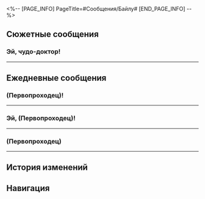 <%-- [PAGE_INFO]
PageTitle=#Сообщения/Байлу#
[END_PAGE_INFO] --%>
{{Сообщение Инфобокс
|id          = 1211
|Изображение = Персонаж Байлу Иконка.png
|Тип         = Персонаж
|Отправитель = Байлу
|ПодписьСоо  = Пейте больше тёплой воды и меньше злитесь
|Фракция     = Лофу Сяньчжоу
}}

==Сюжетные сообщения==
===Эй, чудо-доктор!===
{{Сообщения
|условие_получения = 
|текст =
:'''(Первопроходец):''' Эй, чудо-доктор!
:{Выбор} Есть посылка.
:'''(Первопроходец):''' Для Банься есть посылка, было бы здорово открыть вместе.
:'''Байлу:''' Хорошо! Встретимся в Приюте звёздных яликов!
:'''Байлу:''' Банься наверняка не будет возражать, если мы откроем её подарок.
}}
----

==Ежедневные сообщения==
===(Первопроходец)!===
{{Сообщения
|условие_получения = 
|текст=
:'''Байлу:''' (Первопроходец)!
:'''Байлу:''' Я сделала большое открытие!
:{Выбор} Поведайте, чудо-доктор.
:'''(Первопроходец):''' Поведайте, чудо-доктор.
:'''Байлу:''' В общем.
:'''Байлу:''' Шашлычок из ягодного фазана
:'''Байлу:''' вегетарианский!
:{Выбор} Ясно.
::'''(Первопроходец):''' Понятно, чудесное открытие.
::'''(Первопроходец):''' Но что это значит?
::'''Байлу:''' Это значит...
:{Выбор} Что это?
::'''(Первопроходец):''' Что такое шашлычок из ягодного фазана?
::'''Байлу:''' Я думала, что это мясной шашлык, приготовленный из ягодного фазана.
::'''Байлу:''' Но оказалось, что это ягодный шашлычок!
::'''(Первопроходец):''' Ого!
:'''Байлу:''' Я могу есть его!
:'''Байлу:''' Ха-ха-ха-ха-ха
:{Выбор} Зачем ты говоришь это?
:'''(Первопроходец):''' Зачем ты говоришь это?
:'''(Первопроходец):''' [[Файл:Стикер ГПП 07 Пом-Пом 08.png|80px|&lbrack;Шок&rbrack;]]
:'''Байлу:''' Мне нравится сладкое, но я не ем сладкое мясо.
:'''Байлу:''' Поэтому, как бы заманчиво ни выглядел карамельный сироп медового цвета, покрывающий шашлык, я не осмеливалась его пробовать.
:'''Байлу:''' Но теперь всё изменилось.
:'''Байлу:''' Только посмотри на эти цвета...
:'''Байлу:''' Ах, я хочу есть.
:'''Байлу:''' Пойду куплю! Ха-ха-ха-ха
:'''Байлу:''' До встречи!
}}
----

===Эй, (Первопроходец)!===
{{Сообщения
|условие_получения = 
|текст=
:'''Байлу:''' Эй, (Первопроходец)!
:'''Байлу:''' Ты {{MC|ж=говорила|м=говорил}}, что тебя мучают кошмары?
:'''Байлу:''' Я составила для тебя план лечения!
:{Выбор} Спасибо.
::'''(Первопроходец):''' Спасибо, чудо-доктор!
::'''(Первопроходец):''' Ты мой спаситель!
::'''Байлу:''' Это моя работа!
::'''Байлу:''' Завтрак: тарелка супа, успокаивающего желудок, два кусочка картофельных оладий и палочка из теста, обжаренная во фритюре (с одним кусочком куриной голени на гриле).<br />Обед: половина котлеты из ароматного белого риса, тарелка тофу бабушки Чэнь, два клыкопирулета, большая чашка чая «Радость небожителя».<br />Ужин: порция генеральского бургера с телятиной на гриле, порция куриных крылышек, обжаренных во фритюре, две порции сырного картофеля фри.
:{Выбор} Я уже и {{MC|ж=забыла|м=забыл}}.
::'''(Первопроходец):''' Ох, я уже и {{MC|ж=забыла|м=забыл}}.
::'''(Первопроходец):''' Я не {{MC|ж=думала|м=думал}}, что ты запомнишь.
::'''Байлу:''' Ах.
::'''Байлу:''' Ты же ещё так {{MC|ж=молода|м=молод}}, откуда такая забывчивость.
::'''Байлу:''' Постой, мне нужно изменить лечение!
::'''Байлу:''' Завтрак: тарелка супа, успокаивающего желудок, два кусочка картофельных оладий и палочка из теста, обжаренная во фритюре (с одним кусочком куриной голени на гриле).<br />Обед: половина котлеты из ароматного белого риса, тарелка тофу бабушки Чэнь, два клыкопирулета, большая чашка чая «Радость небожителя».<br />Ужин: порция генеральского бургера с телятиной на гриле, порция куриных крылышек, обжаренных во фритюре, две порции сырного картофеля фри.<br />Перед сном: ореховая паста.
:'''Байлу:''' Не забудь принимать лекарство по расписанию!
:{Выбор} Это же просто план питания?
:'''(Первопроходец):''' Это же просто план питания?
:'''(Первопроходец):''' [[Файл:Стикер ГПП 07 Пом-Пом 07.png|80px|&lbrack;Недоумение&rbrack;]]
:'''Байлу:''' Кто из нас целитель, ты или я?
:'''Байлу:''' Это пищетерапия!
:'''Байлу:''' Гарантирую, ты будешь {{MC|ж=счастлива|м=счастлив}} целый день после лечения, а у счастливых людей не бывает кошмаров!
:'''Байлу:''' [[Файл:Стикер ГПП 07 Пом-Пом 06.png|80px|&lbrack;Одобрение&rbrack;]]
}}
----

===(Первопроходец)===
{{Сообщения
|условие_получения = 
|текст=
:'''Байлу:''' (Первопроходец)
:'''Байлу:''' Мне интересно.
:'''Байлу:''' Ты не знаешь, как можно стать выше?
:'''Байлу:''' Я не для себя, я для пациента спрашиваю.
:{Выбор} Кто из нас целитель?
::'''(Первопроходец):''' Кто из нас целитель?
::'''(Первопроходец):''' [[Файл:Стикер ГПП 07 Пом-Пом 07.png|80px|&lbrack;Недоумение&rbrack;]]
::'''Байлу:''' Хватит!
:{Выбор} Этот пациент...
::'''(Первопроходец):''' Этот пациент... ты?
::'''(Первопроходец):''' [[Файл:Стикер ГПП 07 Пом-Пом 07.png|80px|&lbrack;Недоумение&rbrack;]]
::'''Байлу:''' Не суй нос в чужое дело!
:'''Байлу:''' [[Файл:Стикер ГПП 07 Пом-Пом 04.png|80px|&lbrack;Отказ&rbrack;]]
:'''Байлу:''' Это я задаю вопросы! Отвечай!
:{Выбор} Больше тренироваться.
::'''(Первопроходец):''' Попробуй больше тренироваться.
::'''Байлу:''' Я пыталась, не помогает!
::'''Байлу:''' Я каждый день соперничаю в остроумии и доблести с целителями из Комиссии по алхимии.
::'''Байлу:''' Я сильно стараюсь.
:{Выбор} Ложиться спать раньше.
::'''(Первопроходец):''' Нужно ложиться и вставать пораньше.
::'''Байлу:''' Я пыталась! Не помогает!
::'''Байлу:''' У меня очень строгое расписание.
:{Выбор} Пить больше молока.
::'''(Первопроходец):''' Кажется, нужно пить больше молока...
::'''Байлу:''' Это миф! Я уже пыталась.
::'''Байлу:''' Я по три раза в день пью молоко.
:'''Байлу:''' И совсем не подросла!
:{Выбор} Ты уже всё перепробовала.
:'''(Первопроходец):''' Хм, кажется, ты уже всё перепробовала.
:'''Байлу:''' ...Нет.
:'''Байлу:''' Это пациент уже всё перепробовал!
:{Выбор} Да-да.
:'''(Первопроходец):''' Да-да.
:'''(Первопроходец):''' [[Файл:Стикер ГПП 07 Пом-Пом 03.png|80px|&lbrack;Сердечко&rbrack;]]
:'''Байлу:''' Хм.
:'''Байлу:''' Ла-ла-ла, я тебя игнорирую.
}}
----

==История изменений==
{{История изменений|2.7}}

==Навигация==
{{Сообщения Навбокс}}